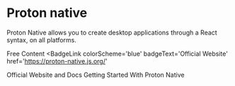 # Proton native

Proton Native allows you to create desktop applications through a React syntax, on all platforms.

<ResourceGroupTitle>Free Content</ResourceGroupTitle>
<BadgeLink
  colorScheme='blue'
  badgeText='Official Website'
  href='https://proton-native.js.org/'
>
  Official Website and Docs
</BadgeLink>
<BadgeLink badgeText='Watch' href='https://www.youtube.com/watch?v=Hw6vPBfVVeo'>
  Getting Started With Proton Native
</BadgeLink>
